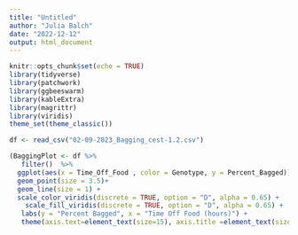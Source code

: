```yaml
---
title: "Untitled"
author: "Julia Balch"
date: "2022-12-12"
output: html_document
---
```


```r
knitr::opts_chunk$set(echo = TRUE)
library(tidyverse)
library(patchwork)
library(ggbeeswarm)
library(kableExtra)
library(magrittr)
library(viridis)
theme_set(theme_classic())
```

``` r

df <- read_csv("02-09-2023_Bagging_cest-1.2.csv")
```

```r
(BaggingPlot <- df %>%
   filter()  %>%
  ggplot(aes(x = Time_Off_Food , color = Genotype, y = Percent_Bagged)) +
  geom_point(size = 3.5)+
  geom_line(size = 1) +
  scale_color_viridis(discrete = TRUE, option = "D", alpha = 0.65) +
    scale_fill_viridis(discrete = TRUE, option = "D", alpha = 0.65) +
   labs(y = "Percent Bagged", x = "Time Off Food (hours)") +
   theme(axis.text=element_text(size=15), axis.title =element_text(size=15)))
```

